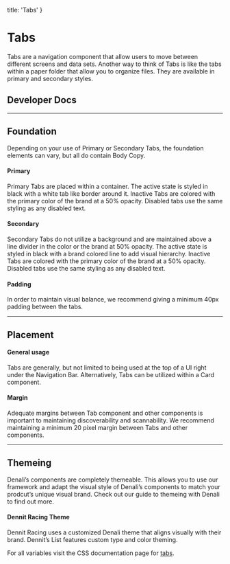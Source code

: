
  title: 'Tabs'
}

# Tabs
Tabs are a navigation component that allow users to move between different screens and data sets. Another way to think of Tabs is like the tabs within a paper folder that allow you to organize files. They are available in primary and secondary styles.

## Developer Docs

<div className="row">
  <ResourceCard name="CSS" icon="css" caption="Avaiable Now" link="https://denali-design.github.io/denali-css/?path=/story/components-tabs--default" />
  <ResourceCard name="Ember" icon="ember" caption="Avaiable Now" link="https://denali-design.github.io/denali-ember/?path=/story/denalitabs--default" />
  <ResourceCard name="React" icon="react" caption="Coming Soon" disabled />
</div>

---

## Foundation
Depending on your use of Primary or Secondary Tabs, the foundation elements can vary, but all do contain Body Copy.

#### Primary
Primary Tabs are placed within a container. The active state is styled in black with a white tab like border around it. Inactive Tabs are colored with the primary color of the brand at a 50% opacity. Disabled tabs use the same styling as any disabled text. 

<SingleImage 
  image="/images/components/tabs/foundation.png"
/>

#### Secondary
Secondary Tabs do not utilize a background and are maintained above a line divider in the color or the brand at 50% opacity. The active state is styled in black with a brand colored line to add visual hierarchy. Inactive Tabs are colored with the primary color of the brand at a 50% opacity. Disabled tabs use the same styling as any disabled text.

<SingleImage 
  image="/images/components/tabs/foundation-secondary.png"
/>

#### Padding
In order to maintain visual balance, we recommend giving a minimum 40px padding between the tabs.

<SingleImage 
  image="/images/components/tabs/foundation-padding.png"
/>

---

## Placement

#### General usage
Tabs are generally, but not limited to being used at the top of a UI right under the Navigation Bar. Alternatively, Tabs can be utilized within a Card component.

<SingleImage 
  image="/images/components/tabs/placement.png"
/>

#### Margin
Adequate margins between Tab component and other components is important to maintaining discoverability and scannability. We recommend maintaining a minimum 20 pixel margin between Tabs and other components.

<SingleImage 
  image="/images/components/tabs/placement-margin.png"
/>


---

## Themeing
Denali’s components are completely themeable. This allows you to use our framework and adapt the visual style of Denali’s components to match your prodcut’s unique visual brand. Check out our guide to themeing with Denali to find out more.

#### Dennit Racing Theme
Dennit Racing uses a customized Denali theme that aligns visually with their brand. Dennit’s List features custom type and color theming. 

<SingleImage 
  image="/images/components/tabs/theming.png" 
/>

For all variables visit the CSS documentation page for [tabs](https://denali-design.github.io/denali-css/?path=/story/get-started-variables--page#tabs).


